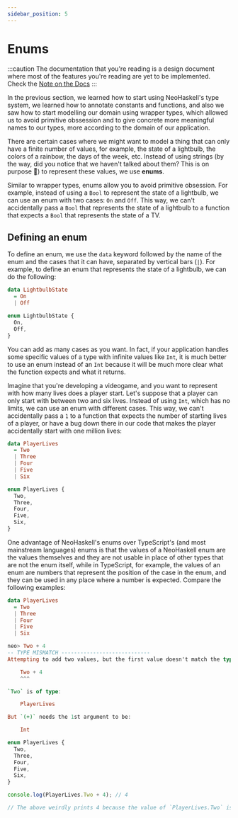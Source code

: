 ```yaml
---
sidebar_position: 5
---
```



# Enums

:::caution
The documentation that you're reading is a design document where most of
the features you're reading are yet to be implemented. Check the [Note on the Docs](/docs/docs-intro)
:::

In the previous section, we learned how to start using NeoHaskell's type system, we learned how to annotate constants
and functions, and also we saw how to start modelling our domain using wrapper types, which allowed us to
avoid primitive obssession and to give concrete more meaningful names to our types, more according to the domain of our
application.

There are certain cases where we might want to model a thing that can only have a finite number of values, for example,
the state of a lightbulb, the colors of a rainbow, the days of the week, etc. Instead of using strings (by the way, did you
notice that we haven't talked about them? This is on purpose 🤭) to represent these values, we use **enums**.

Similar to wrapper types, enums allow you to avoid primitive obsession. For example, instead of using a `Bool` to represent
the state of a lightbulb, we can use an enum with two cases: `On` and `Off`. This way, we can't accidentally pass a `Bool`
that represents the state of a lightbulb to a function that expects a `Bool` that represents the state of a TV.

## Defining an enum

To define an enum, we use the `data` keyword followed by the name of the enum and the cases that it can have, separated by
vertical bars (`|`). For example, to define an enum that represents the state of a lightbulb, we can do the following:

<Tabs>
  <TabItem value="NeoHaskell">

```haskell
data LightbulbState
  = On
  | Off
```

  </TabItem>
  <TabItem value="TypeScript">

```typescript
enum LightbulbState {
  On,
  Off,
}
```

  </TabItem>
</Tabs>

You can add as many cases as you want. In fact, if your application handles some specific values of a type with infinite values like
`Int`, it is much better to use an enum instead of an `Int` because it will be much more clear what the function expects and
what it returns.

Imagine that you're developing a videogame, and you want to represent with how many lives does a player start. Let's suppose that a
player can only start with between two and six lives. Instead of using `Int`, which has no limits, we can use an enum with different
cases. This way, we can't accidentally pass a `1` to a function that expects the number of starting lives of a
player, or have a bug down there in our code that makes the player accidentally start with one million lives:

<Tabs>
  <TabItem value="NeoHaskell">

```haskell
data PlayerLives
  = Two
  | Three
  | Four
  | Five
  | Six
```

  </TabItem>
  <TabItem value="TypeScript">

```typescript
enum PlayerLives {
  Two,
  Three,
  Four,
  Five,
  Six,
}
```

  </TabItem>
</Tabs>

One advantage of NeoHaskell's enums over TypeScript's (and most mainstream languages) enums is that the values of a NeoHaskell enum
are the values themselves and they are not usable in place of other types that are not the enum itself, while in TypeScript,
for example, the values of an enum are numbers that represent the position of the case in the enum, and they can be used in any place
where a number is expected. Compare the following examples:

<Tabs>
  <TabItem value="Haskell">

```haskell
data PlayerLives
  = Two
  | Three
  | Four
  | Five
  | Six

neo> Two + 4
-- TYPE MISMATCH ----------------------------
Attempting to add two values, but the first value doesn't match the type of the second value:

    Two + 4
    ^^^

`Two` is of type:

    PlayerLives

But `(+)` needs the 1st argument to be:

    Int
```

  </TabItem>
  <TabItem value="TypeScript">

```typescript
enum PlayerLives {
  Two,
  Three,
  Four,
  Five,
  Six,
}

console.log(PlayerLives.Two + 4); // 4

// The above weirdly prints 4 because the value of `PlayerLives.Two` is 0, and 0 + 4 = 4
```

  </TabItem>
</Tabs>
